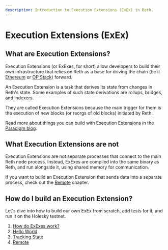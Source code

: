 ```yaml
---
description: Introduction to Execution Extensions (ExEx) in Reth.
---
```


# Execution Extensions (ExEx)

## What are Execution Extensions?

Execution Extensions (or ExExes, for short) allow developers to build their own infrastructure that relies on Reth
as a base for driving the chain (be it [Ethereum](/run/mainnet) or [OP Stack](/run/optimism)) forward.

An Execution Extension is a task that derives its state from changes in Reth's state.
Some examples of such state derivations are rollups, bridges, and indexers.

They are called Execution Extensions because the main trigger for them is the execution of new blocks (or reorgs of old blocks)
initiated by Reth.

Read more about things you can build with Execution Extensions in the [Paradigm blog](https://www.paradigm.xyz/2024/05/reth-exex).

## What Execution Extensions are not

Execution Extensions are not separate processes that connect to the main Reth node process.
Instead, ExExes are compiled into the same binary as Reth, and run alongside it, using shared memory for communication.

If you want to build an Execution Extension that sends data into a separate process, check out the [Remote](./remote) chapter.

## How do I build an Execution Extension?

Let's dive into how to build our own ExEx from scratch, add tests for it,
and run it on the Holesky testnet.

1. [How do ExExes work?](./how-it-works)
1. [Hello World](./hello-world)
1. [Tracking State](./tracking-state)
1. [Remote](./remote)
